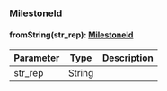 ### MilestoneId


#### fromString(str_rep): [MilestoneId](#milestoneid)



| Parameter       | Type |  Description |
| --------------- | -------- | -------- |
| str_rep | String |   |
